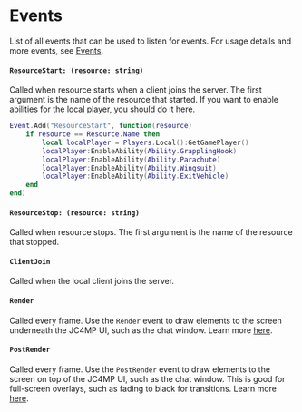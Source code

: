 # Events

List of all events that can be used to listen for events. For usage details and more events, see [Events](/shared-api/events).

#### `ResourceStart: (resource: string)`

Called when resource starts when a client joins the server. The first argument is the name of the resource that started. If you want to enable abilities for the local player, you should do it here.

```lua
Event.Add("ResourceStart", function(resource)
	if resource == Resource.Name then
		local localPlayer = Players.Local():GetGamePlayer()
		localPlayer:EnableAbility(Ability.GrapplingHook)
		localPlayer:EnableAbility(Ability.Parachute)
		localPlayer:EnableAbility(Ability.Wingsuit)
		localPlayer:EnableAbility(Ability.ExitVehicle)
	end
end)
```

#### `ResourceStop: (resource: string)`

Called when resource stops. The first argument is the name of the resource that stopped.

#### `ClientJoin`

Called when the local client joins the server.

#### `Render`

Called every frame. Use the `Render` event to draw elements to the screen underneath the JC4MP UI, such as the chat window. Learn more [here](/client-api/render).

#### `PostRender`

Called every frame. Use the `PostRender` event to draw elements to the screen on top of the JC4MP UI, such as the chat window. This is good for full-screen overlays, such as fading to black for transitions. Learn more [here](/client-api/render).